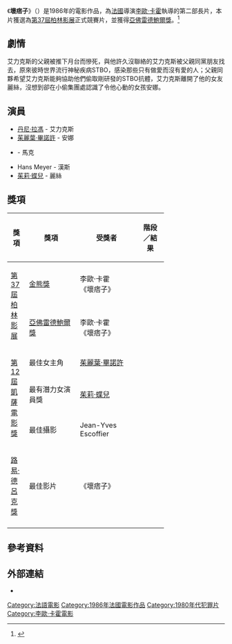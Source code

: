 {{Infobox film
| name           = 壞痞子<br/>Mauvais Sang
| image          = 
| caption        = 
| director       = [[李歐·卡霍|李歐·卡霍]]
| producer       = 
| writer         = 
| screenplay     = 李歐·卡霍
| story          = 
| based on       = 
| starring       = [[德尼·拉旺|丹尼·拉馮]]<br>[[茱麗葉·畢諾許|茱麗葉·畢諾許]]<br>{{link-fr|米歇爾·皮可利|Michel Piccoli}}
| music          = [[本杰明·布里顿|班傑明·布瑞頓]]<br>[[大衛·鮑伊|大衛·鮑伊]]<br>[[謝爾蓋·謝爾蓋耶維奇·普羅科菲耶夫|謝爾蓋·謝爾蓋耶維奇·普羅高菲夫]]
| cinematography = Jean-Yves Escoffier
| editing        = Nelly Quettier
| studio         = 
| distributor    = 
| released       = {{Film date|1986|11|26|法國|df=yes}}
| runtime        = 116分鐘
| country        = {{FRA}}
| language       = 法語
| budget         = 
| gross          = 
}}

《'''壞痞子'''》（{{lang-fr|'''Mauvais Sang'''}}）是1986年的電影作品，為[[法國|法國]]導演[[李歐·卡霍|李歐·卡霍]]執導的第二部長片，本片獲選為[[柏林影展|第37屆柏林影展]]正式競賽片，並獲得[[亞佛雷德鮑爾獎|亞佛雷德鮑爾獎]]。<ref name="Berlinale">{{cite web |url=http://www.berlinale.de/en/archiv/jahresarchive/1987/02_programm_1987/02_Programm_1987.html |title=Berlinale: 1987 Programme |accessdate=2011-02-27 |work=berlinale.de |archive-date=2019-03-30 |archive-url=https://web.archive.org/web/20190330131851/https://www.berlinale.de/en/archiv/jahresarchive/1987/02_programm_1987/02_Programm_1987.html }}</ref>

== 劇情 ==
艾力克斯的父親被推下月台而慘死，與他許久沒聯絡的艾力克斯被父親同黨朋友找去，原來彼時世界流行神秘疾病STBO，感染那些只有做愛而沒有愛的人；父親同夥希望艾力克斯能夠協助他們偷取剛研發的STBO抗體，艾力克斯離開了他的女友麗絲，沒想到卻在小偷集團處認識了令他心動的女孩安娜。

== 演員 ==
*[[德尼·拉旺|丹尼·拉馮]] - 艾力克斯 
*[[茱麗葉·畢諾許|茱麗葉·畢諾許]] - 安娜
*{{link-fr|米歇爾·皮可利|Michel Piccoli}} - 馬克
*Hans Meyer - 漢斯
*[[茱莉·蝶兒|茱莉·蝶兒]] - 麗絲

== 獎項 ==
{| class="wikitable" width="72%"
|-align=center
! width="10%"|獎項
! width="28%"|獎項
! width=<!保留調整空間"25%">|受獎者
! width="15%"|階段／結果
|- align=center
| rowspan="2"|[[柏林影展|第37屆柏林影展]]
| [[金熊獎|金熊獎]]
| 李歐·卡霍<br>《壞痞子》
| {{nom}}
|- align=center
| [[亞佛雷德鮑爾獎|亞佛雷德鮑爾獎]]
| 李歐·卡霍<br>《壞痞子》
| {{won}}
|- align=center
| rowspan="3"|[[凱撒電影獎|第12屆凱薩電影獎]]
| 最佳女主角
| [[茱麗葉·畢諾許|茱麗葉·畢諾許]]
| {{nom}}
|- align=center
| 最有潛力女演員獎
| [[茱莉·蝶兒|茱莉·蝶兒]]
| {{nom}}
|- align=center
| 最佳攝影
| Jean-Yves Escoffier
| {{nom}}
|- align=center
| rowspan="1"|[[路易·德呂克獎|路易·德呂克獎]]
| 最佳影片
| 《壞痞子》
| {{won}}
|- align=center
|}

== 參考資料 ==
{{reflist}}

==外部連結==
*{{IMDb title|0091497}}

{{李歐·卡霍}}
{{DEFAULTSORT:Mauvais Sang}}
[[Category:法語電影|Category:法語電影]]
[[Category:1986年法國電影作品|Category:1986年法國電影作品]]
[[Category:1980年代犯罪片|Category:1980年代犯罪片]]
[[Category:李歐·卡霍電影|Category:李歐·卡霍電影]]
